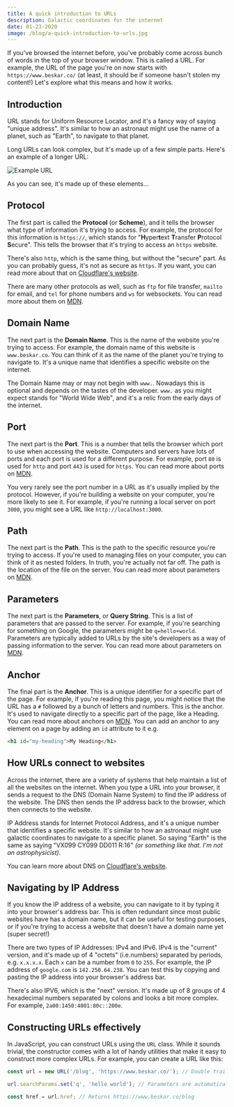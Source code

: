 ```yaml
---
title: A quick introduction to URLs
description: Galactic coordinates for the internet
date: 01-23-2020
image: /blog/a-quick-introduction-to-urls.jpg
---
```


If you've browsed the internet before, you've probably come across bunch of words in the top of your browser window. This is called a URL. For example, the URL of the page you're on now starts with `https://www.beskar.co/` (at least, it should be if someone hasn't stolen my content!) Let's explore what this means and how it works.

## Introduction

URL stands for Uniform Resource Locator, and it's a fancy way of saying "unique address". It's similar to how an astronaut might use the name of a planet, such as "Earth", to navigate to that planet.

Long URLs can look complex, but it's made up of a few simple parts. Here's an example of a longer URL:

![Example URL](/blog/url.png)

As you can see, it's made up of these elements...

## Protocol

The first part is called the **Protocol** (or **Scheme**), and it tells the browser what type of information it's trying to access. For example, the protocol for this information is `https://`, which stands for "**H**yper**t**ext **T**ransfer **P**rotocol **S**ecure". This tells the browser that it's trying to access an `https` website.

There's also `http`, which is the same thing, but without the "secure" part. As you can probably guess, it's not as secure as `https`. If you want, you can read more about that on [Cloudflare's website](https://www.cloudflare.com/en-gb/learning/ssl/why-is-http-not-secure/).

There are many other protocols as well, such as `ftp` for file transfer, `mailto` for email, and `tel` for phone numbers and `ws` for websockets. You can read more about them on [MDN](https://developer.mozilla.org/en-US/docs/Web/HTTP/Basics_of_HTTP/Identifying_resources_on_the_Web#syntax_of_uniform_resource_identifiers_uris).

## Domain Name

The next part is the **Domain Name**. This is the name of the website you're trying to access. For example, the domain name of this website is `www.beskar.co`. You can think of it as the name of the planet you're trying to navigate to. It's a unique name that identifies a specific website on the internet.

The Domain Name may or may not begin with `www.`. Nowadays this is optional and depends on the tastes of the developer. `www.` as you might expect stands for "World Wide Web", and it's a relic from the early days of the internet.

## Port

The next part is the **Port**. This is a number that tells the browser which port to use when accessing the website. Computers and servers have lots of ports and each port is used for a different purpose. For example, port `80` is used for `http` and port `443` is used for `https`. You can read more about ports on [MDN](https://developer.mozilla.org/en-US/docs/Glossary/Port).

You very rarely see the port number in a URL as it's usually implied by the protocol. However, if you're building a website on your computer, you're more likely to see it. For example, if you're running a local server on port `3000`, you might see a URL like `http://localhost:3000`.

## Path

The next part is the **Path**. This is the path to the specific resource you're trying to access. If you're used to managing files on your computer, you can think of it as nested folders. In truth, you're actually not far off. The path is the location of the file on the server. You can read more about parameters on [MDN](https://developer.mozilla.org/en-US/docs/Learn/Common_questions/What_is_a_URL#path_to_resource).

## Parameters

The next part is the **Parameters**, or **Query String**. This is a list of parameters that are passed to the server. For example, if you're searching for something on Google, the parameters might be `q=hello+world`. Parameters are typically added to URLs by the site's developers as a way of passing information to the server. You can read more about parameters on [MDN](https://developer.mozilla.org/en-US/docs/Learn/Common_questions/What_is_a_URL#parameters).

## Anchor

The final part is the **Anchor**. This is a unique identifier for a specific part of the page. For example, if you're reading this page, you might notice that the URL has a `#` followed by a bunch of letters and numbers. This is the anchor. It's used to navigate directly to a specific part of the page, like a Heading. You can read more about anchors on [MDN](https://developer.mozilla.org/en-US/docs/Learn/Common_questions/What_is_a_URL#anchor). You can add an anchor to any element on a page by adding an `id` attribute to it e.g.

```html
<h1 id="my-heading">My Heading</h1>
```

## How URLs connect to websites

Across the internet, there are a variety of systems that help maintain a list of all the websites on the internet. When you type a URL into your browser, it sends a request to the DNS (Domain Name System) to find the IP address of the website. The DNS then sends the IP address back to the browser, which then connects to the website.

IP Address stands for Internet Protocol Address, and it's a unique number that identifies a specific website. It's similar to how an astronaut might use galactic coordinates to navigate to a specific planet. So saying "Earth" is the same as saying "VX099 CY099 DD011 R:16" _(or something like that. I'm not an astrophysicist)_.

You can learn more about DNS on [Cloudflare's website](https://www.cloudflare.com/en-gb/learning/dns/what-is-dns/).

## Navigating by IP Address

If you know the IP address of a website, you can navigate to it by typing it into your browser's address bar. This is often redundant since most public websites have has a domain name, but it can be useful for testing purposes, or if you're trying to access a website that doesn't have a domain name yet (super secret!)

There are two types of IP Addresses: IPv4 and IPv6. IPv4 is the "current" version, and it's made up of 4 "octets" (i.e.numbers) separated by periods, e.g. `x.x.x.x`. Each `x` can be a number from `0` to `255`. For example, the IP address of `google.com` is `142.250.64.238`. You can test this by copying and pasting the IP address into your browser's address bar.

There's also IPV6, which is the "next" version. It's made up of 8 groups of 4 hexadecimal numbers separated by colons and looks a bit more complex. For example, `2a00:1450:4001:80c::200e`.

## Constructing URLs effectively

In JavaScript, you can construct URLs using the `URL` class. While it sounds trivial, the constructor comes with a lot of handy utilities that make it easy to construct more complex URLs. For example, you can create a URL like this:

```ts
const url = new URL('/blog', 'https://www.beskar.co/'); // Double trailing slashes are resolved automatically

url.searchParams.set('q', 'hello world'); // Parameters are automatically encoded e.g. q=hello+world

const href = url.href; // Returns https://www.beskar.co/blog
```
